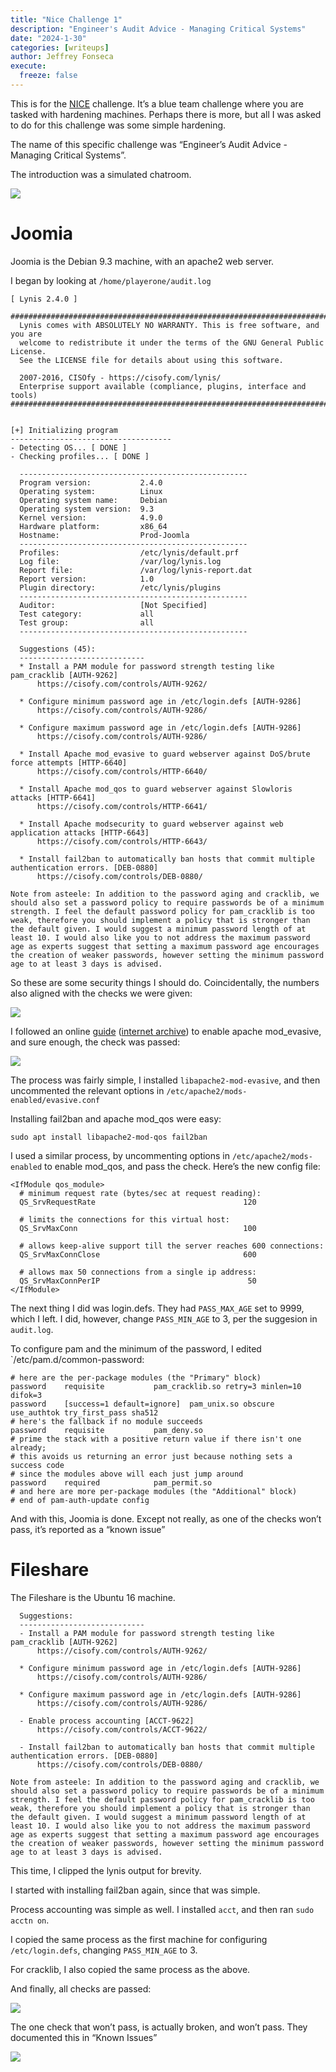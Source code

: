 ```yaml
---
title: "Nice Challenge 1"
description: "Engineer's Audit Advice - Managing Critical Systems"
date: "2024-1-30"
categories: [writeups]
author: Jeffrey Fonseca
execute:
  freeze: false
---
```


This is for the [NICE](https://nice-challenge.com/) challenge. It's a blue team challenge where you are tasked with hardening machines. Perhaps there is more, but all I was asked to do for this challenge was some simple hardening. 

The name of this specific challenge was "Engineer's Audit Advice - Managing Critical Systems".


The introduction was a simulated chatroom. 

![](images/chatroom.png)

# Joomia

Joomia is the Debian 9.3 machine, with an apache2 web server. 

I began by looking at `/home/playerone/audit.log`

```.default
[ Lynis 2.4.0 ]

################################################################################
  Lynis comes with ABSOLUTELY NO WARRANTY. This is free software, and you are
  welcome to redistribute it under the terms of the GNU General Public License.
  See the LICENSE file for details about using this software.

  2007-2016, CISOfy - https://cisofy.com/lynis/
  Enterprise support available (compliance, plugins, interface and tools)
################################################################################


[+] Initializing program
------------------------------------
- Detecting OS... [ DONE ]
- Checking profiles... [ DONE ]

  ---------------------------------------------------
  Program version:           2.4.0
  Operating system:          Linux
  Operating system name:     Debian
  Operating system version:  9.3
  Kernel version:            4.9.0
  Hardware platform:         x86_64
  Hostname:                  Prod-Joomla
  ---------------------------------------------------
  Profiles:                  /etc/lynis/default.prf
  Log file:                  /var/log/lynis.log
  Report file:               /var/log/lynis-report.dat
  Report version:            1.0
  Plugin directory:          /etc/lynis/plugins
  ---------------------------------------------------
  Auditor:                   [Not Specified]
  Test category:             all
  Test group:                all
  ---------------------------------------------------

  Suggestions (45):
  ----------------------------
  * Install a PAM module for password strength testing like pam_cracklib [AUTH-9262] 
      https://cisofy.com/controls/AUTH-9262/

  * Configure minimum password age in /etc/login.defs [AUTH-9286] 
      https://cisofy.com/controls/AUTH-9286/

  * Configure maximum password age in /etc/login.defs [AUTH-9286] 
      https://cisofy.com/controls/AUTH-9286/

  * Install Apache mod_evasive to guard webserver against DoS/brute force attempts [HTTP-6640] 
      https://cisofy.com/controls/HTTP-6640/

  * Install Apache mod_qos to guard webserver against Slowloris attacks [HTTP-6641] 
      https://cisofy.com/controls/HTTP-6641/

  * Install Apache modsecurity to guard webserver against web application attacks [HTTP-6643] 
      https://cisofy.com/controls/HTTP-6643/

  * Install fail2ban to automatically ban hosts that commit multiple authentication errors. [DEB-0880]
      https://cisofy.com/controls/DEB-0880/

Note from asteele: In addition to the password aging and cracklib, we should also set a password policy to require passwords be of a minimum strength. I feel the default password policy for pam_cracklib is too weak, therefore you should implement a policy that is stronger than the default given. I would suggest a minimum password length of at least 10. I would also like you to not address the maximum password age as experts suggest that setting a maximum password age encourages the creation of weaker passwords, however setting the minimum password age to at least 3 days is advised.
```


So these are some security things I should do. Coincidentally, the numbers also aligned with the checks we were given:

![](images/checksintro.png)

I followed an online [guide](https://phoenixnap.com/kb/apache-mod-evasive) ([internet archive](https://web.archive.org/web/20231130023256/https://phoenixnap.com/kb/apache-mod-evasive)) to enable apache mod_evasive, and sure enough, the check was passed:

![](images/joomiafirst.png)

The process was fairly simple, I installed `libapache2-mod-evasive`, and then uncommented the relevant options in `/etc/apache2/mods-enabled/evasive.conf`

Installing fail2ban and apache mod_qos were easy:

`sudo apt install libapache2-mod-qos fail2ban`

I used a similar process, by uncommenting options in `/etc/apache2/mods-enabled` to enable mod_qos, and pass the check. Here's the new config file:

```.default
<IfModule qos_module>
  # minimum request rate (bytes/sec at request reading):
  QS_SrvRequestRate                                 120

  # limits the connections for this virtual host:
  QS_SrvMaxConn                                     100

  # allows keep-alive support till the server reaches 600 connections:
  QS_SrvMaxConnClose                                600

  # allows max 50 connections from a single ip address:
  QS_SrvMaxConnPerIP                                 50
</IfModule>
```

The next thing I did was login.defs. They had `PASS_MAX_AGE` set to 9999, which I left. I did, however, change `PASS_MIN_AGE` to 3, per the suggesion in `audit.log`. 


To configure pam and the minimum of the password, I edited `/etc/pam.d/common-password:


```.default

# here are the per-package modules (the "Primary" block)
password	requisite			pam_cracklib.so retry=3 minlen=10 difok=3
password	[success=1 default=ignore]	pam_unix.so obscure use_authtok try_first_pass sha512
# here's the fallback if no module succeeds
password	requisite			pam_deny.so
# prime the stack with a positive return value if there isn't one already;
# this avoids us returning an error just because nothing sets a success code
# since the modules above will each just jump around
password	required			pam_permit.so
# and here are more per-package modules (the "Additional" block)
# end of pam-auth-update config
```

And with this, Joomia is done. Except not really, as one of the checks won't pass, it's reported as a "known issue"


# Fileshare

The Fileshare is the Ubuntu 16 machine. 

```.default

  Suggestions:
  ----------------------------
  - Install a PAM module for password strength testing like pam_cracklib [AUTH-9262]
      https://cisofy.com/controls/AUTH-9262/
  
  * Configure minimum password age in /etc/login.defs [AUTH-9286] 
      https://cisofy.com/controls/AUTH-9286/

  * Configure maximum password age in /etc/login.defs [AUTH-9286] 
      https://cisofy.com/controls/AUTH-9286/

  - Enable process accounting [ACCT-9622]
      https://cisofy.com/controls/ACCT-9622/

  - Install fail2ban to automatically ban hosts that commit multiple authentication errors. [DEB-0880]
      https://cisofy.com/controls/DEB-0880/

Note from asteele: In addition to the password aging and cracklib, we should also set a password policy to require passwords be of a minimum strength. I feel the default password policy for pam_cracklib is too weak, therefore you should implement a policy that is stronger than the default given. I would suggest a minimum password length of at least 10. I would also like you to not address the maximum password age as experts suggest that setting a maximum password age encourages the creation of weaker passwords, however setting the minimum password age to at least 3 days is advised.
```

This time, I clipped the lynis output for brevity. 

I started with installing fail2ban again, since that was simple.

Process accounting was simple as well. I installed `acct`, and then ran `sudo acctn on`. 

I copied the same process as the first machine for configuring `/etc/login.defs`, changing `PASS_MIN_AGE` to 3.

For cracklib, I also copied the same process as the above. 


And finally, all checks are passed:

![](images/allchecks.png)

The one check that won't pass, is actually broken, and won't pass. They documented this in "Known Issues"

![](images/knownissues.png)





